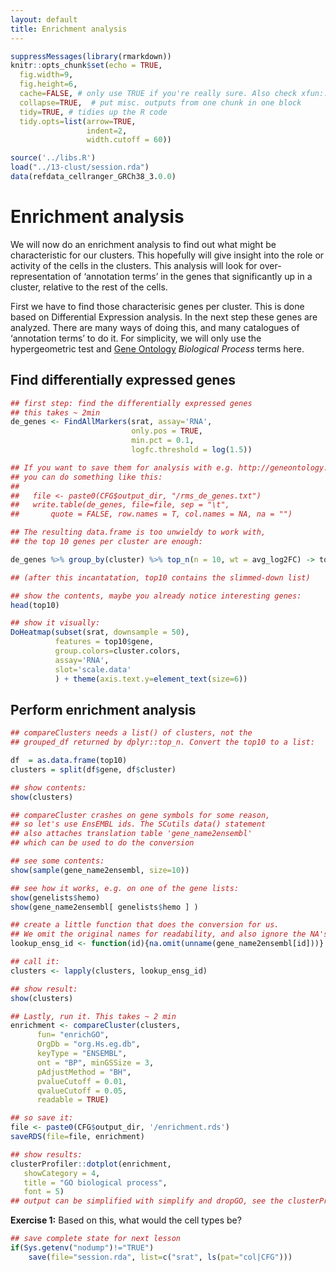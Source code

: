 ```yaml
---
layout: default
title: Enrichment analysis
---
```


<!-- stuff to make Rmarkdown do what we want:  -->
```r
suppressMessages(library(rmarkdown))
knitr::opts_chunk$set(echo = TRUE,
  fig.width=9,
  fig.height=6,
  cache=FALSE, # only use TRUE if you're really sure. Also check xfun::cache_rds
  collapse=TRUE,  # put misc. outputs from one chunk in one block
  tidy=TRUE, # tidies up the R code
  tidy.opts=list(arrow=TRUE, 
                 indent=2,
                 width.cutoff = 60))
```

<!-- load complete state from previous lesson -->
```r
source('../libs.R')
load("../13-clust/session.rda")
data(refdata_cellranger_GRCh38_3.0.0)
```

# Enrichment analysis

We will now do an enrichment analysis to find out what might be
characteristic for our clusters. This hopefully will give insight into
the role or activity of the cells in the clusters. This analysis will
look for over-representation of 'annotation terms' in the genes that
significantly up in a cluster, relative to the rest of the cells.

First we have to find those characterisic genes per cluster. This is
done based on Differential Expression analysis. In the next step these
genes are analyzed.  There are many ways of doing this, and many
catalogues of 'annotation terms' to do it.  For simplicity, we will only
use the hypergeometric test and [Gene
Ontology](http://geneontology.org/) *Biological Process* terms here.

## Find differentially expressed genes

```r

## first step: find the differentially expressed genes
## this takes ~ 2min
de_genes <- FindAllMarkers(srat, assay='RNA', 
                           only.pos = TRUE,
                           min.pct = 0.1,
                           logfc.threshold = log(1.5))

## If you want to save them for analysis with e.g. http://geneontology.org/,
## you can do something like this:
## 
##   file <- paste0(CFG$output_dir, "/rms_de_genes.txt")
##   write.table(de_genes, file=file, sep = "\t", 
##       quote = FALSE, row.names = T, col.names = NA, na = "")

## The resulting data.frame is too unwieldy to work with, 
## the top 10 genes per cluster are enough:

de_genes %>% group_by(cluster) %>% top_n(n = 10, wt = avg_log2FC) -> top10

## (after this incantatation, top10 contains the slimmed-down list)

## show the contents, maybe you already notice interesting genes:
head(top10)

## show it visually:
DoHeatmap(subset(srat, downsample = 50),
          features = top10$gene,
          group.colors=cluster.colors,
          assay='RNA',
          slot='scale.data'
          ) + theme(axis.text.y=element_text(size=6))

```

## Perform enrichment analysis 

```r

## compareClusters needs a list() of clusters, not the
## grouped_df returned by dplyr::top_n. Convert the top10 to a list:

df  = as.data.frame(top10)
clusters = split(df$gene, df$cluster)

## show contents:
show(clusters)

## compareCluster crashes on gene symbols for some reason,
## so let's use EnsEMBL ids. The SCutils data() statement
## also attaches translation table 'gene_name2ensembl'
## which can be used to do the conversion

## see some contents:
show(sample(gene_name2ensembl, size=10))

## see how it works, e.g. on one of the gene lists:
show(genelists$hemo)
show(gene_name2ensembl[ genelists$hemo ] )

## create a little function that does the conversion for us.
## We omit the original names for readability, and also ignore the NA's 
lookup_ensg_id <- function(id){na.omit(unname(gene_name2ensembl[id]))}

## call it:
clusters <- lapply(clusters, lookup_ensg_id)

## show result:
show(clusters)

## Lastly, run it. This takes ~ 2 min
enrichment <- compareCluster(clusters,
      fun= "enrichGO",
      OrgDb = "org.Hs.eg.db",
      keyType = "ENSEMBL", 
      ont = "BP", minGSSize = 3,
      pAdjustMethod = "BH", 
      pvalueCutoff = 0.01, 
      qvalueCutoff = 0.05,
      readable = TRUE)

## so save it:
file <- paste0(CFG$output_dir, '/enrichment.rds')
saveRDS(file=file, enrichment)

## show results:
clusterProfiler::dotplot(enrichment,
   showCategory = 4, 
   title = "GO biological process",
   font = 5)
## output can be simplified with simplify and dropGO, see the clusterProfiler vignette.

```

**Exercise 1:** Based on this, what would the cell types be?


<!-- lastly, save the complete sesssion for the next time -->
```r
## save complete state for next lesson
if(Sys.getenv("nodump")!="TRUE")
    save(file="session.rda", list=c("srat", ls(pat="col|CFG")))
```
